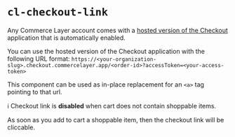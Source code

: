 
<Meta
  title={meta.title}
  argTypes={meta.argTypes}
/>

# `cl-checkout-link`

Any Commerce Layer account comes with a [hosted version of the Checkout](https://github.com/commercelayer/commercelayer-react-checkout#hosted-version) application that is automatically enabled.

You can use the hosted version of the Checkout application with the following URL format: `https://<your-organization-slug>.checkout.commercelayer.app/<order-id>?accessToken=<your-access-token>`

This component can be used as in-place replacement for an `<a>` tag pointing to that url.

<Canvas withSource="open">
  <Story story={Basic} name="Basic" />
</Canvas>

ℹ️ Checkout link is **disabled** when cart does not contain shoppable items.

As soon as you <cl-add-to-cart class="mx-1 px-2 py-1" sku={skus.cap}>add to cart</cl-add-to-cart> a shoppable item, then the checkout link will be cliccable.

<ArgsTable story='Basic' />
